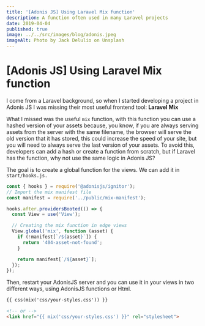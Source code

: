```yaml
---
title: '[Adonis JS] Using Laravel Mix function'
description: A function often used in many Laravel projects
date: 2019-04-04
published: true
image: ../../src/images/blog/adonis.jpeg
imageAlt: Photo by Jack Delulio on Unsplash
---
```


# [Adonis JS] Using Laravel Mix function

I come from a Laravel background, so when I started developing a project in Adonis JS I was missing their most useful frontend tool: **Laravel Mix**

What I missed was the useful `mix` function, with this function you can use a hashed version of your assets because, you know, if you are always serving assets from the server with the same filename, the browser will serve the old version that it has stored, this could increase the speed of your site, but you will need to always serve the last version of your assets. To avoid this, developers can add a hash or create a function from scratch, but if Laravel has the function, why not use the same logic in Adonis JS?

The goal is to create a global function for the views. We can add it in `start/hooks.js.`

```js
const { hooks } = require('@adonisjs/ignitor');
// Import the mix manifest file
const manifest = require('../public/mix-manifest');

hooks.after.providersBooted(() => {
  const View = use('View');

  // Creating the mix function in edge views
  View.global('mix', function (asset) {
    if (!manifest[`/${asset}`]) {
      return '404-asset-not-found';
    }

    return manifest[`/${asset}`];
  });
});
```

Then, restart your AdonisJS server and you can use it in your views in two different ways, using AdonisJS functions or Html.

```html
{{ css(mix('css/your-styles.css')) }}

<!-- or -->
<link href="{{ mix('css/your-styles.css') }}" rel="stylesheet">
```
